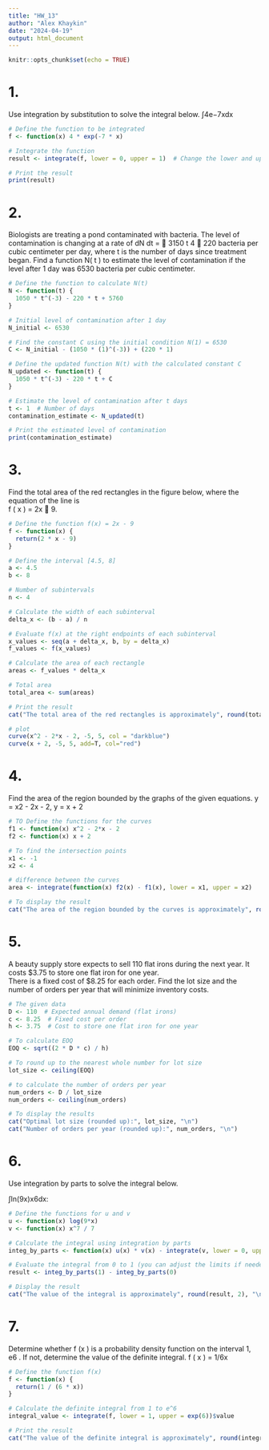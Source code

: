 ---
title: "HW_13"
author: "Alex Khaykin"
date: "2024-04-19"
output: html_document
---

```{r setup, include=FALSE}
knitr::opts_chunk$set(echo = TRUE)
```


# 1.

Use integration by substitution to solve the integral below.
∫4e−7xdx

```{r}
# Define the function to be integrated
f <- function(x) 4 * exp(-7 * x)

# Integrate the function
result <- integrate(f, lower = 0, upper = 1)  # Change the lower and upper limits as needed

# Print the result
print(result)
```
# 2.

Biologists are treating a pond contaminated with bacteria. The level of contamination is changing at a rate of dN dt =  3150 t 4  220 bacteria per cubic centimeter per day, where t is the number of days since treatment began. Find a function N( t ) to estimate the level of contamination if the level after 1 day was 6530 bacteria per cubic centimeter.

```{r}
# Define the function to calculate N(t)
N <- function(t) {
  1050 * t^(-3) - 220 * t + 5760
}

# Initial level of contamination after 1 day
N_initial <- 6530

# Find the constant C using the initial condition N(1) = 6530
C <- N_initial - (1050 * (1)^(-3)) + (220 * 1)

# Define the updated function N(t) with the calculated constant C
N_updated <- function(t) {
  1050 * t^(-3) - 220 * t + C
}

# Estimate the level of contamination after t days
t <- 1  # Number of days
contamination_estimate <- N_updated(t)

# Print the estimated level of contamination
print(contamination_estimate)
```
# 3.

 Find the total area of the red rectangles in the figure below, where the equation of the line is  
f ( x ) = 2x  9.

```{r}
# Define the function f(x) = 2x - 9
f <- function(x) {
  return(2 * x - 9)
}

# Define the interval [4.5, 8]
a <- 4.5
b <- 8

# Number of subintervals
n <- 4

# Calculate the width of each subinterval
delta_x <- (b - a) / n

# Evaluate f(x) at the right endpoints of each subinterval
x_values <- seq(a + delta_x, b, by = delta_x)
f_values <- f(x_values)

# Calculate the area of each rectangle
areas <- f_values * delta_x

# Total area
total_area <- sum(areas)

# Print the result
cat("The total area of the red rectangles is approximately", round(total_area, 2), "square units.\n")
```
```{r}
# plot
curve(x^2 - 2*x - 2, -5, 5, col = "darkblue")
curve(x + 2, -5, 5, add=T, col="red")
```


# 4. 

Find the area of the region bounded by the graphs of the given equations. y = x2 - 2x - 2, y = x + 2

```{r}
# TO Define the functions for the curves
f1 <- function(x) x^2 - 2*x - 2
f2 <- function(x) x + 2

# To find the intersection points
x1 <- -1
x2 <- 4

# difference between the curves
area <- integrate(function(x) f2(x) - f1(x), lower = x1, upper = x2)

# To display the result
cat("The area of the region bounded by the curves is approximately", round(area$value, 2), "square units.\n")
```
# 5.

A beauty supply store expects to sell 110 flat irons during the next year.  It costs $3.75 to store one flat iron for one year.  
There is a fixed cost of $8.25 for each order.  Find the lot size and the number of orders per year that will minimize 
inventory costs.

```{r}
# The given data
D <- 110  # Expected annual demand (flat irons)
c <- 8.25  # Fixed cost per order
h <- 3.75  # Cost to store one flat iron for one year

# To calculate EOQ
EOQ <- sqrt((2 * D * c) / h)

# To round up to the nearest whole number for lot size
lot_size <- ceiling(EOQ)

# to calculate the number of orders per year
num_orders <- D / lot_size
num_orders <- ceiling(num_orders)

# To display the results
cat("Optimal lot size (rounded up):", lot_size, "\n")
cat("Number of orders per year (rounded up):", num_orders, "\n")
```

# 6.

Use integration by parts to solve the integral below.

∫ln(9x)x6dx:

```{r}
# Define the functions for u and v
u <- function(x) log(9*x)
v <- function(x) x^7 / 7

# Calculate the integral using integration by parts
integ_by_parts <- function(x) u(x) * v(x) - integrate(v, lower = 0, upper = x)$value

# Evaluate the integral from 0 to 1 (you can adjust the limits if needed)
result <- integ_by_parts(1) - integ_by_parts(0)

# Display the result
cat("The value of the integral is approximately", round(result, 2), "\n")
```
# 7.

Determine whether f (x ) is a probability density function on the interval 1, e6 .  If not, determine the value of the 
definite integral.
 f ( x ) = 1/6x

```{r}
# Define the function f(x)
f <- function(x) {
  return(1 / (6 * x))
}

# Calculate the definite integral from 1 to e^6
integral_value <- integrate(f, lower = 1, upper = exp(6))$value

# Print the result
cat("The value of the definite integral is approximately", round(integral_value, 6), "\n")
```

